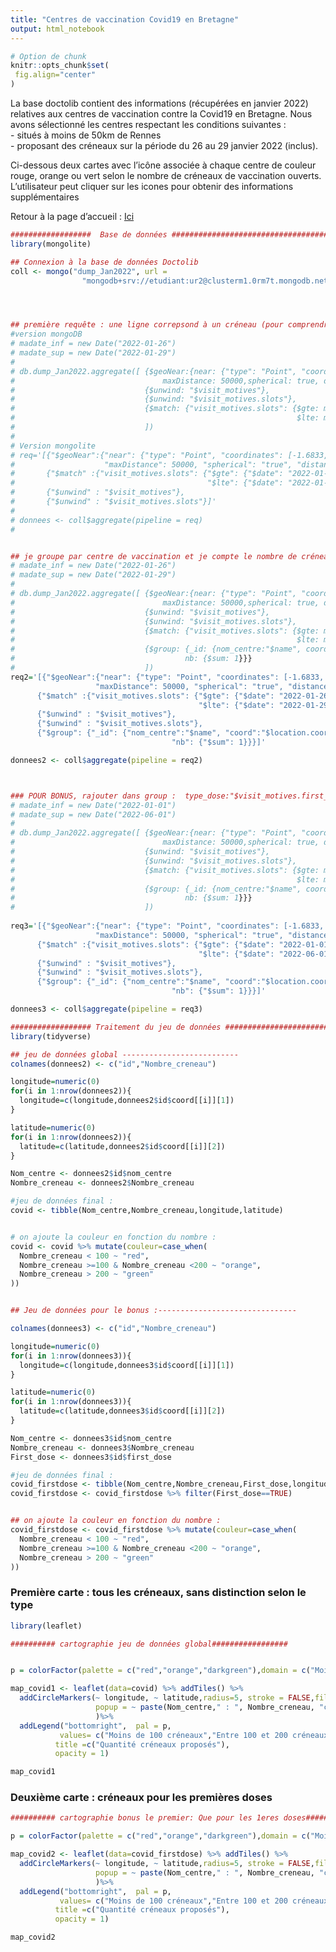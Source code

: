```yaml
---
title: "Centres de vaccination Covid19 en Bretagne"
output: html_notebook
---
```

```r
# Option de chunk
knitr::opts_chunk$set(
 fig.align="center"
)
```

La base doctolib contient des informations (récupérées en janvier 2022) relatives aux centres de vaccination contre la Covid19 en Bretagne.
Nous avons sélectionné les centres respectant les conditions suivantes :  
- situés à moins de 50km de Rennes   
- proposant des créneaux sur la période du 26 au 29 janvier 2022 (inclus).

Ci-dessous deux cartes avec l’icône associée à chaque centre de couleur rouge, orange ou vert selon le nombre de créneaux de vaccination ouverts.   
L'utilisateur peut cliquer sur les icones pour obtenir des informations supplémentaires

Retour à la page d'accueil : 
[Ici](../index.html)

```r
##################  Base de données ####################################
library(mongolite)

## Connexion à la base de données Doctolib
coll <- mongo("dump_Jan2022", url =
                "mongodb+srv://etudiant:ur2@clusterm1.0rm7t.mongodb.net/doctolib")




## première requête : une ligne correpsond à un créneau (pour comprendre le fonctionnement de la base)---------------------------
#version mongoDB
# madate_inf = new Date("2022-01-26")
# madate_sup = new Date("2022-01-29")
#         
# db.dump_Jan2022.aggregate([ {$geoNear:{near: {"type": "Point", "coordinates": [-1.6833, 48.0833]},
#                                 maxDistance: 50000,spherical: true, distanceField: "dist"}},
#                             {$unwind: "$visit_motives"},
#                             {$unwind: "$visit_motives.slots"},
#                             {$match: {"visit_motives.slots": {$gte: madate_inf,
#                                                               $lte: madate_sup}} }
#                             ])
# 
# Version mongolite
# req='[{"$geoNear":{"near": {"type": "Point", "coordinates": [-1.6833, 48.0833]},
#                    "maxDistance": 50000, "spherical": "true", "distanceField": "dist"}},
#       {"$match" :{"visit_motives.slots": {"$gte": {"$date": "2022-01-26T00:00:00Z"}, 
#                                           "$lte": {"$date": "2022-01-29T00:00:00Z"}}}},
#       {"$unwind" : "$visit_motives"},
#       {"$unwind" : "$visit_motives.slots"}]'
# 
# donnees <- coll$aggregate(pipeline = req)
# 


## je groupe par centre de vaccination et je compte le nombre de créneaux ouverts-------------------------------------
# madate_inf = new Date("2022-01-26")
# madate_sup = new Date("2022-01-29")
#         
# db.dump_Jan2022.aggregate([ {$geoNear:{near: {"type": "Point", "coordinates": [-1.6833, 48.0833]},
#                                 maxDistance: 50000,spherical: true, distanceField: "dist"}},
#                             {$unwind: "$visit_motives"},
#                             {$unwind: "$visit_motives.slots"},
#                             {$match: {"visit_motives.slots": {$gte: madate_inf,
#                                                               $lte: madate_sup}}},
#                             {$group: {_id: {nom_centre:"$name", coord:"$location.coordinates"}, 
#                                      nb: {$sum: 1}}}
#                             ])
req2='[{"$geoNear":{"near": {"type": "Point", "coordinates": [-1.6833, 48.0833]},
                   "maxDistance": 50000, "spherical": "true", "distanceField": "dist"}},
      {"$match" :{"visit_motives.slots": {"$gte": {"$date": "2022-01-26T00:00:00Z"}, 
                                          "$lte": {"$date": "2022-01-29T00:00:00Z"}}}},
      {"$unwind" : "$visit_motives"},
      {"$unwind" : "$visit_motives.slots"},
      {"$group": {"_id": {"nom_centre":"$name", "coord":"$location.coordinates"}, 
                                    "nb": {"$sum": 1}}}]'

donnees2 <- coll$aggregate(pipeline = req2)



### POUR BONUS, rajouter dans group :  type_dose:"$visit_motives.first_shot_motive"----------------------
# madate_inf = new Date("2022-01-01")
# madate_sup = new Date("2022-06-01")
#         
# db.dump_Jan2022.aggregate([ {$geoNear:{near: {"type": "Point", "coordinates": [-1.6833, 48.0833]},
#                                 maxDistance: 50000,spherical: true, distanceField: "dist"}},
#                             {$unwind: "$visit_motives"},
#                             {$unwind: "$visit_motives.slots"},
#                             {$match: {"visit_motives.slots": {$gte: madate_inf,
#                                                               $lte: madate_sup}}},
#                             {$group: {_id: {nom_centre:"$name", coord:"$location.coordinates",type_dose:"$visit_motives.first_shot_motive"}, 
#                                      nb: {$sum: 1}}}
#                             ])
             
req3='[{"$geoNear":{"near": {"type": "Point", "coordinates": [-1.6833, 48.0833]},
                   "maxDistance": 50000, "spherical": "true", "distanceField": "dist"}},
      {"$match" :{"visit_motives.slots": {"$gte": {"$date": "2022-01-01T00:00:00Z"}, 
                                          "$lte": {"$date": "2022-06-01T00:00:00Z"}}}},
      {"$unwind" : "$visit_motives"},
      {"$unwind" : "$visit_motives.slots"},
      {"$group": {"_id": {"nom_centre":"$name", "coord":"$location.coordinates", "first_dose":"$visit_motives.first_shot_motive"}, 
                                    "nb": {"$sum": 1}}}]'

donnees3 <- coll$aggregate(pipeline = req3)


```



```r
################## Traitement du jeu de données ###########################
library(tidyverse)

## jeu de données global --------------------------
colnames(donnees2) <- c("id","Nombre_creneau")

longitude=numeric(0)
for(i in 1:nrow(donnees2)){
  longitude=c(longitude,donnees2$id$coord[[i]][1])
}

latitude=numeric(0)
for(i in 1:nrow(donnees2)){
  latitude=c(latitude,donnees2$id$coord[[i]][2])
}

Nom_centre <- donnees2$id$nom_centre
Nombre_creneau <- donnees2$Nombre_creneau

#jeu de données final :
covid <- tibble(Nom_centre,Nombre_creneau,longitude,latitude)


# on ajoute la couleur en fonction du nombre :
covid <- covid %>% mutate(couleur=case_when(
  Nombre_creneau < 100 ~ "red",
  Nombre_creneau >=100 & Nombre_creneau <200 ~ "orange",
  Nombre_creneau > 200 ~ "green"
))


## Jeu de données pour le bonus :-------------------------------

colnames(donnees3) <- c("id","Nombre_creneau")

longitude=numeric(0)
for(i in 1:nrow(donnees3)){
  longitude=c(longitude,donnees3$id$coord[[i]][1])
}

latitude=numeric(0)
for(i in 1:nrow(donnees3)){
  latitude=c(latitude,donnees3$id$coord[[i]][2])
}

Nom_centre <- donnees3$id$nom_centre
Nombre_creneau <- donnees3$Nombre_creneau
First_dose <- donnees3$id$first_dose

#jeu de données final :
covid_firstdose <- tibble(Nom_centre,Nombre_creneau,First_dose,longitude,latitude)
covid_firstdose <- covid_firstdose %>% filter(First_dose==TRUE) 


## on ajoute la couleur en fonction du nombre :
covid_firstdose <- covid_firstdose %>% mutate(couleur=case_when(
  Nombre_creneau < 100 ~ "red",
  Nombre_creneau >=100 & Nombre_creneau <200 ~ "orange",
  Nombre_creneau > 200 ~ "green"
))
```


### Première carte : tous les créneaux, sans distinction selon le type
```r
library(leaflet)
```


```r
########## cartographie jeu de données global#################


p = colorFactor(palette = c("red","orange","darkgreen"),domain = c("Moins de 100 créneaux","Entre 100 et 200 créneaux","Plus de 200 créneaux"),ordered = T)

map_covid1 <- leaflet(data=covid) %>% addTiles() %>% 
  addCircleMarkers(~ longitude, ~ latitude,radius=5, stroke = FALSE,fillOpacity = 0.8, color=~couleur,
                   popup = ~ paste(Nom_centre," : ", Nombre_creneau, "créneaux ouverts")
                   )%>% 
  addLegend("bottomright",  pal = p, 
           values= c("Moins de 100 créneaux","Entre 100 et 200 créneaux","Plus de 200 créneaux"),
          title =c("Quantité créneaux proposés"),
          opacity = 1)

map_covid1
```

### Deuxième carte : créneaux pour les premières doses 

```r
########## cartographie bonus le premier: Que pour les 1eres doses#################

p = colorFactor(palette = c("red","orange","darkgreen"),domain = c("Moins de 100 créneaux","Entre 100 et 200 créneaux","Plus de 200 créneaux"),ordered = T)

map_covid2 <- leaflet(data=covid_firstdose) %>% addTiles() %>% 
  addCircleMarkers(~ longitude, ~ latitude,radius=5, stroke = FALSE,fillOpacity = 0.8, color=~couleur,
                   popup = ~ paste(Nom_centre," : ", Nombre_creneau, "créneaux ouverts")
                   )%>% 
  addLegend("bottomright",  pal = p, 
           values= c("Moins de 100 créneaux","Entre 100 et 200 créneaux","Plus de 200 créneaux"),
          title =c("Quantité créneaux proposés"),
          opacity = 1)

map_covid2
```




















